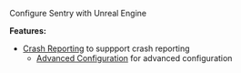 Configure Sentry with Unreal Engine

**Features:**

- [Crash Reporting](/platforms/unreal/setup-crashreport/) to suppport crash reporting
  - [Advanced Configuration](/platforms/unreal/advanced-config/) for advanced configuration
